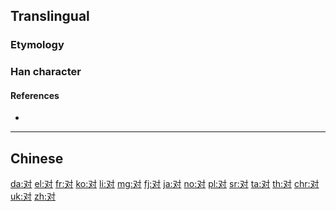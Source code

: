 {{character info/new}}
{{also|対|對}}
==Translingual==
{{Han simplified forms|對|対|对}}
{{stroke order|strokes=5}}
{{stroke order|type=animate}}

===Etymology===
{{Han simp|對|f=⿱业𦍌|t=又}}

===Han character===
{{Han char|rn=41|rad=寸|as=02|sn=5|four=|canj=EDI|ids=⿰又寸}}

====References====
* {{Han ref|kx=0293.321|dkj=07413|dj=0581.060|hdz=10503.100|uh=5BF9|ud=23545}}

----

==Chinese==
{{zh-see|對}}

[[da:对]]
[[el:对]]
[[fr:对]]
[[ko:对]]
[[li:对]]
[[mg:对]]
[[fj:对]]
[[ja:对]]
[[no:对]]
[[pl:对]]
[[sr:对]]
[[ta:对]]
[[th:对]]
[[chr:对]]
[[uk:对]]
[[zh:对]]